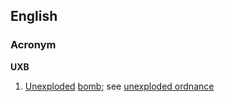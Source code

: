 ==English==
===Acronym===
'''UXB'''
#[[unexploded|Unexploded]] [[bomb]]; see [[unexploded ordnance]]